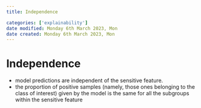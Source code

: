 ```yaml
---
title: Independence

categories: ['explainability']
date modified: Monday 6th March 2023, Mon
date created: Monday 6th March 2023, Mon
---
```


# Independence


- model predictions are independent of the sensitive feature.
- the proportion of positive samples (namely, those ones belonging to the class of interest) given by the model is the same for all the subgroups within the sensitive feature




